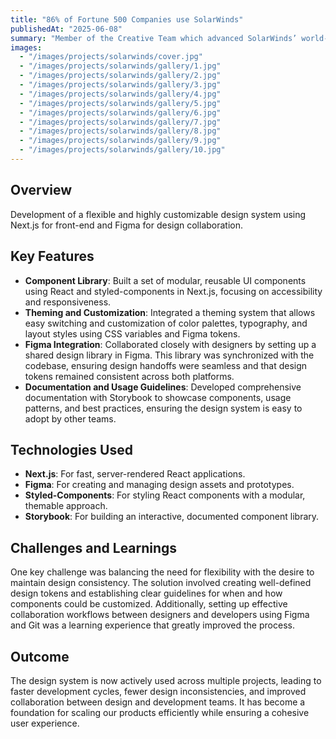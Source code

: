 ---
title: "86% of Fortune 500 Companies use SolarWinds"
publishedAt: "2025-06-08"
summary: "Member of the Creative Team which advanced SolarWinds’ world-class solutions in a fast-paced environment."
images:
  - "/images/projects/solarwinds/cover.jpg"
  - "/images/projects/solarwinds/gallery/1.jpg"
  - "/images/projects/solarwinds/gallery/2.jpg"
  - "/images/projects/solarwinds/gallery/3.jpg"
  - "/images/projects/solarwinds/gallery/4.jpg"
  - "/images/projects/solarwinds/gallery/5.jpg"
  - "/images/projects/solarwinds/gallery/6.jpg"
  - "/images/projects/solarwinds/gallery/7.jpg"
  - "/images/projects/solarwinds/gallery/8.jpg"
  - "/images/projects/solarwinds/gallery/9.jpg"
  - "/images/projects/solarwinds/gallery/10.jpg"      
---

## Overview

Development of a flexible and highly customizable design system using Next.js for front-end and Figma for design collaboration.

## Key Features

- **Component Library**: Built a set of modular, reusable UI components using React and styled-components in Next.js, focusing on accessibility and responsiveness.
- **Theming and Customization**: Integrated a theming system that allows easy switching and customization of color palettes, typography, and layout styles using CSS variables and Figma tokens.
- **Figma Integration**: Collaborated closely with designers by setting up a shared design library in Figma. This library was synchronized with the codebase, ensuring design handoffs were seamless and that design tokens remained consistent across both platforms.
- **Documentation and Usage Guidelines**: Developed comprehensive documentation with Storybook to showcase components, usage patterns, and best practices, ensuring the design system is easy to adopt by other teams.

## Technologies Used

- **Next.js**: For fast, server-rendered React applications.
- **Figma**: For creating and managing design assets and prototypes.
- **Styled-Components**: For styling React components with a modular, themable approach.
- **Storybook**: For building an interactive, documented component library.

## Challenges and Learnings

One key challenge was balancing the need for flexibility with the desire to maintain design consistency. The solution involved creating well-defined design tokens and establishing clear guidelines for when and how components could be customized. Additionally, setting up effective collaboration workflows between designers and developers using Figma and Git was a learning experience that greatly improved the process.

## Outcome

The design system is now actively used across multiple projects, leading to faster development cycles, fewer design inconsistencies, and improved collaboration between design and development teams. It has become a foundation for scaling our products efficiently while ensuring a cohesive user experience.